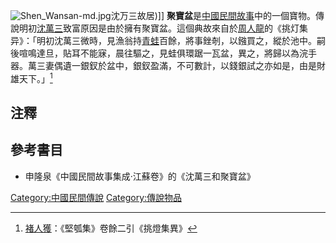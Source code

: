 {{other uses}}
[[File:Shen_Wansan-md.jpg|thumb]]沈万三故居)]]
'''聚寶盆'''是[[中國|中國]][[民間故事|民間故事]]中的一個寶物。傳說明初[[沈萬三|沈萬三]]致富原因是由於擁有聚寶盆。這個典故來自於[[周人龍|周人龍]]的《挑灯集异》：「明初沈萬三微時，見漁翁持[[青蛙|青蛙]]百餘，將事銼剞，以鏹買之，縱於池中。嗣後喧鳴達旦，貼耳不能寐，晨往驅之，見蛙俱環踞一瓦盆，異之，將歸以為浣手器。萬三妻偶遺一銀釵於盆中，銀釵盈滿，不可數計，以錢銀試之亦如是，由是財雄天下。」<ref>[[褚人獲|褚人獲]]：《堅瓠集》卷餘二引《挑燈集異》</ref>

==注釋==
{{reflist}}

==參考書目==
*申隆泉《中國民間故事集成‧江蘇卷》的《沈萬三和聚寶盆》

[[Category:中國民間傳說|Category:中國民間傳說]]
[[Category:傳說物品|Category:傳說物品]]